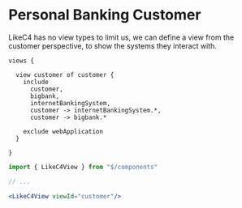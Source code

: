 
# Personal Banking Customer

LikeC4 has no view types to limit us, we can define a view from the customer perspective, to show the systems they interact with.

```likec4
views {

  view customer of customer {
    include
      customer,
      bigbank,
      internetBankingSystem,
      customer -> internetBankingSystem.*,
      customer -> bigbank.*
    
    exclude webApplication
  }

}
```

```jsx
import { LikeC4View } from "$/components"

// ...

<LikeC4View viewId="customer"/>
```

<LikeC4View viewId="customer"/>
